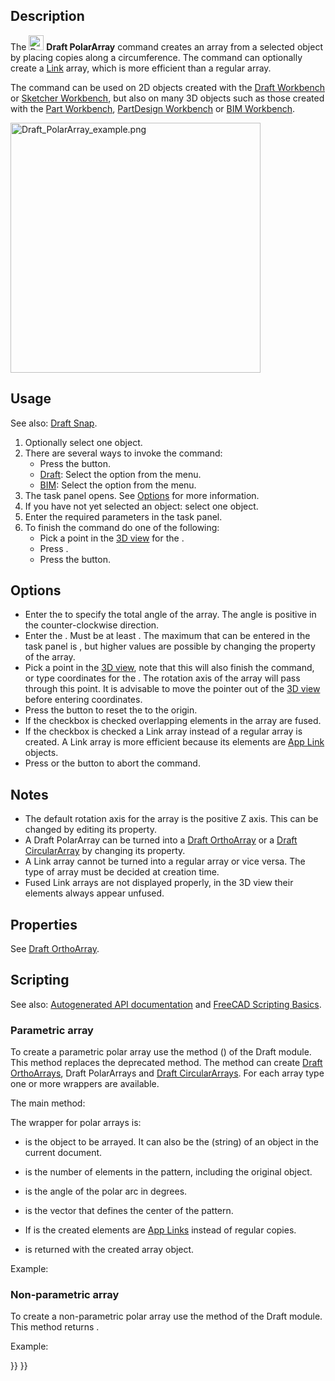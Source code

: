 <languages/>
<translate>

<!--T:1-->
{{Docnav
|[[Draft_OrthoArray|OrthoArray]]
|[[Draft_CircularArray|CircularArray]]
|[[Draft_Workbench|Draft]]
|IconL=Draft_OrthoArray.svg
|IconR=Draft_CircularArray.svg
|IconC=Workbench_Draft.svg
}}

<!--T:2-->
{{GuiCommand
|Name=Draft PolarArray
|MenuLocation=Modification → Array tools → Polar array<br>Modify → Polar array
|Workbenches=[[Draft_Workbench|Draft]], [[BIM_Workbench|BIM]]
|Version=0.19
|SeeAlso=[[Draft_OrthoArray|Draft OrthoArray]], [[Draft_CircularArray|Draft CircularArray]], [[Draft_PathArray|Draft PathArray]], [[Draft_PathLinkArray|Draft PathLinkArray]], [[Draft_PointArray|Draft PointArray]], [[Draft_PointLinkArray|Draft PointLinkArray]]
}}

==Description== <!--T:3-->

<!--T:4-->
The [[Image:Draft_PolarArray.svg|24px]] '''Draft PolarArray''' command creates an array from a selected object by placing copies along a circumference. The command can optionally create a [[App_Link|Link]] array, which is more efficient than a regular array.

<!--T:5-->
The command can be used on 2D objects created with the [[Draft_Workbench|Draft Workbench]] or [[Sketcher_Workbench|Sketcher Workbench]], but also on many 3D objects such as those created with the [[Part_Workbench|Part Workbench]], [[PartDesign_Workbench|PartDesign Workbench]] or [[BIM_Workbench|BIM Workbench]].

</translate>
[[Image:Draft_PolarArray_example.png|400px]]
<translate>
<!--T:7-->
{{Caption|Draft PolarArray}}

== Usage == <!--T:8-->

<!--T:35-->
See also: [[Draft_Snap|Draft Snap]].

<!--T:9-->
# Optionally select one object.
# There are several ways to invoke the command:
#* Press the {{Button|[[Image:Draft_PolarArray.svg|16px]] [[Draft_PolarArray|Polar array]]}} button.
#* [[Draft_Workbench|Draft]]: Select the {{MenuCommand|Modification → Array tools → [[Image:Draft_PolarArray.svg|16px]] Polar array}} option from the menu.
#* [[BIM_Workbench|BIM]]: Select the {{MenuCommand|Modify → [[Image:Draft_PolarArray.svg|16px]] Polar array}} option from the menu.
# The {{MenuCommand|Polar array}} task panel opens. See [[#Options|Options]] for more information.
# If you have not yet selected an object: select one object.
# Enter the required parameters in the task panel.
# To finish the command do one of the following:
#* Pick a point in the [[3D_view|3D view]] for the {{MenuCommand|Center of rotation}}.
#* Press {{KEY|Enter}}.
#* Press the {{Button|OK}} button.

== Options == <!--T:11-->

<!--T:12-->
* Enter the {{MenuCommand|Polar angle}} to specify the total angle of the array. The angle is positive in the counter-clockwise direction.
* Enter the {{MenuCommand|Number of elements}}. Must be at least {{Value|2}}. The maximum that can be entered in the task panel is {{Value|99}}, but higher values are possible by changing the {{PropertyData|Number Polar}} property of the array.
* Pick a point in the [[3D_view|3D view]], note that this will also finish the command, or type coordinates for the {{MenuCommand|Center of rotation}}. The rotation axis of the array will pass through this point. It is advisable to move the pointer out of the [[3D_view|3D view]] before entering coordinates.
* Press the {{MenuCommand|Reset point}} button to reset the {{MenuCommand|Center of rotation}} to the origin.
* If the {{MenuCommand|Fuse}} checkbox is checked overlapping elements in the array are fused.
* If the {{MenuCommand|Link array}} checkbox is checked a Link array instead of a regular array is created. A Link array is more efficient because its elements are [[App_Link|App Link]] objects.
* Press {{KEY|Esc}} or the {{Button|Cancel}} button to abort the command.

==Notes== <!--T:36-->

<!--T:10-->
* The default rotation axis for the array is the positive Z axis. This can be changed by editing its {{PropertyData|Axis}} property.
* A Draft PolarArray can be turned into a [[Draft_OrthoArray|Draft OrthoArray]] or a [[Draft_CircularArray|Draft CircularArray]] by changing its {{PropertyData|Array Type}} property.
* A Link array cannot be turned into a regular array or vice versa. The type of array must be decided at creation time.
* Fused Link arrays are not displayed properly, in the 3D view their elements always appear unfused.

== Properties == <!--T:13-->

<!--T:15-->
See [[Draft_OrthoArray#Properties|Draft OrthoArray]].

== Scripting == <!--T:16-->

<!--T:17-->
See also: [https://freecad.github.io/SourceDoc/ Autogenerated API documentation] and [[FreeCAD Scripting Basics|FreeCAD Scripting Basics]].

===Parametric array=== <!--T:40-->

<!--T:18-->
To create a parametric polar array use the {{incode|make_array}} method ({{Version|0.19}}) of the Draft module. This method replaces the deprecated {{incode|makeArray}} method. The {{incode|make_array}} method can create [[Draft_OrthoArray|Draft OrthoArrays]], Draft PolarArrays and [[Draft_CircularArray|Draft CircularArrays]]. For each array type one or more wrappers are available.

<!--T:41-->
The main method:

</translate>
{{Code|code=
array = make_array(base_object, arg1, arg2, arg3, arg4=None, arg5=None, arg6=None, use_link=True)
}}
<translate>

<!--T:42-->
The wrapper for polar arrays is:

</translate>
{{Code|code=
array = make_polar_array(base_object,
                         number=5, angle=360, center=App.Vector(0, 0, 0),
                         use_link=True)
}}
<translate>

<!--T:19-->
* {{incode|base_object}} is the object to be arrayed. It can also be the {{incode|Label}} (string) of an object in the current document.
* {{incode|number}} is the number of elements in the pattern, including the original object.
* {{incode|angle}} is the angle of the polar arc in degrees.
* {{incode|center}} is the vector that defines the center of the pattern.
* If {{incode|use_link}} is {{incode|True}} the created elements are [[App_Link|App Links]] instead of regular copies.
* {{incode|array}} is returned with the created array object.

<!--T:20-->
Example:

</translate>
{{Code|code=
import FreeCAD as App
import Draft

doc = App.newDocument()

tri = Draft.make_polygon(3, 600)
center = App.Vector(-1600, 0, 0)

array = Draft.make_polar_array(tri, 8, 270, center)
doc.recompute()
}}
<translate>

===Non-parametric array=== <!--T:43-->

<!--T:29-->
To create a non-parametric polar array use the {{incode|array}} method of the Draft module. This method returns {{incode|None}}.

</translate>
{{Code|code=
array(objectslist, center, angle, number)
}}
<translate>

<!--T:33-->
Example:

</translate>
{{Code|code=
import FreeCAD as App
import Draft

doc = App.newDocument()

tri = Draft.make_polygon(3, 600)
center = App.Vector(-1600, 0, 0)

Draft.array(tri, center, 270, 8)
doc.recompute()
}}
<translate>


<!--T:21-->
{{Docnav
|[[Draft_OrthoArray|OrthoArray]]
|[[Draft_CircularArray|CircularArray]]
|[[Draft_Workbench|Draft]]
|IconL=Draft_OrthoArray.svg
|IconR=Draft_CircularArray.svg
|IconC=Workbench_Draft.svg
}}

</translate>
{{Draft Tools navi{{#translation:}}}}
{{Userdocnavi{{#translation:}}}}